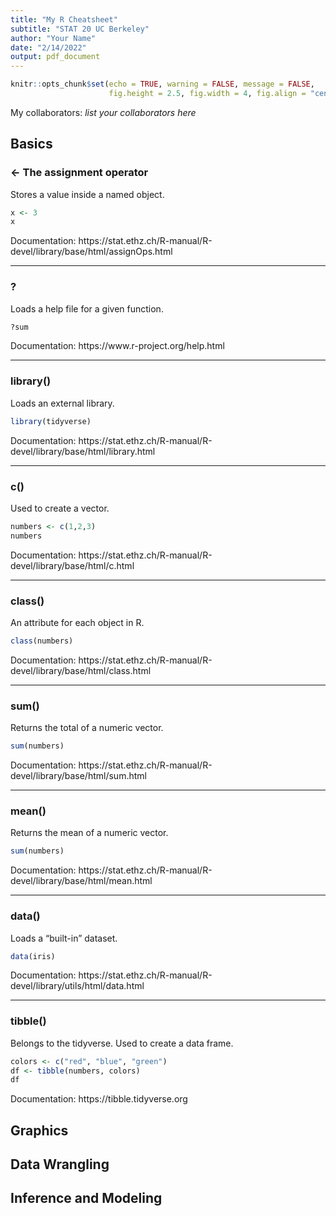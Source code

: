 ```yaml
---
title: "My R Cheatsheet"
subtitle: "STAT 20 UC Berkeley"
author: "Your Name"
date: "2/14/2022"
output: pdf_document
---
```


```r
knitr::opts_chunk$set(echo = TRUE, warning = FALSE, message = FALSE,
                      fig.height = 2.5, fig.width = 4, fig.align = "center")
```


My collaborators: *list your collaborators here*


## Basics 

### <- The assignment operator

Stores a value inside a named object.
```r
x <- 3
x
```

Documentation:
https://stat.ethz.ch/R-manual/R-devel/library/base/html/assignOps.html

* * *

### ?
Loads a help file for a given function.
```r
?sum
```
Documentation:
https://www.r-project.org/help.html

* * *

### library()
Loads an external library.
```r
library(tidyverse)
```
Documentation:
https://stat.ethz.ch/R-manual/R-devel/library/base/html/library.html

* * *

### c()
Used to create a vector.
```r
numbers <- c(1,2,3)
numbers
```
Documentation:
https://stat.ethz.ch/R-manual/R-devel/library/base/html/c.html

* * *

### class()
An attribute for each object in R.
```r
class(numbers)
```
Documentation:
https://stat.ethz.ch/R-manual/R-devel/library/base/html/class.html

* * *

### sum()
Returns the total of a numeric vector.
```r
sum(numbers)
```
Documentation:
https://stat.ethz.ch/R-manual/R-devel/library/base/html/sum.html

* * *

### mean()
Returns the mean of a numeric vector.
```r
sum(numbers)
```
Documentation:
https://stat.ethz.ch/R-manual/R-devel/library/base/html/mean.html

* * *

### data()
Loads a "built-in" dataset.
```r
data(iris)
```
Documentation:
https://stat.ethz.ch/R-manual/R-devel/library/utils/html/data.html

* * *

### tibble() 
Belongs to the tidyverse.
Used to create a data frame.
```r
colors <- c("red", "blue", "green")
df <- tibble(numbers, colors)
df
```

Documentation: https://tibble.tidyverse.org


## Graphics


## Data Wrangling


## Inference and Modeling
